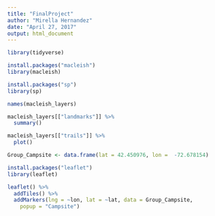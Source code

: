 ```yaml
---
title: "FinalProject"
author: "Mirella Hernandez"
date: "April 27, 2017"
output: html_document
---
```


```r
library(tidyverse)
```

```r
install.packages("macleish")
library(macleish)
```

```r
install.packages("sp")
library(sp)

```


```r
names(macleish_layers)
```

```r
macleish_layers[["landmarks"]] %>%
  summary()
```





```r
macleish_layers[["trails"]] %>%
  plot()
```


```r
Group_Campsite <- data.frame(lat = 42.450976, lon =  -72.678154)
```


```r
install.packages("leaflet")
library(leaflet)
```


```r

leaflet() %>%
  addTiles() %>%
  addMarkers(lng = ~lon, lat = ~lat, data = Group_Campsite,
    popup = "Campsite")
```





